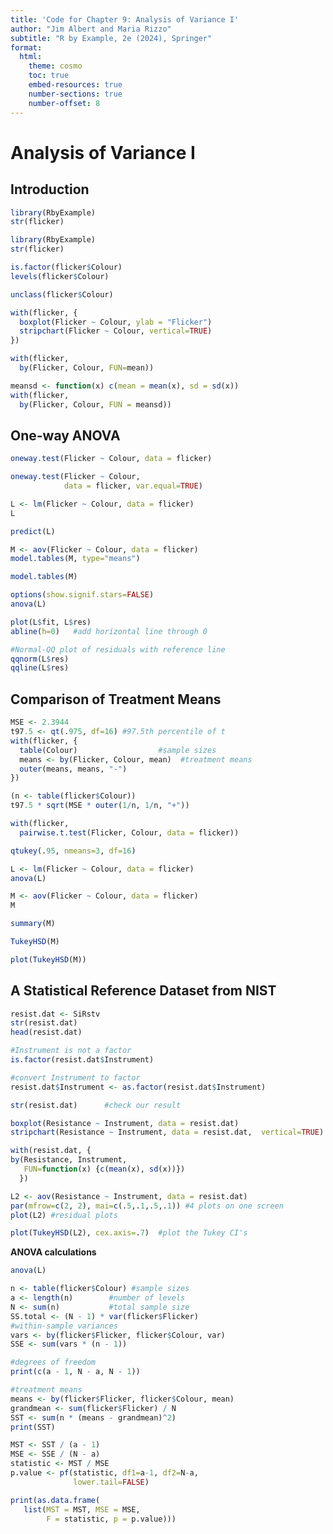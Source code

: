 ```yaml
---
title: 'Code for Chapter 9: Analysis of Variance I'
author: "Jim Albert and Maria Rizzo"
subtitle: "R by Example, 2e (2024), Springer"
format:
  html:
    theme: cosmo
    toc: true
    embed-resources: true
    number-sections: true
    number-offset: 8
---
```


#  Analysis of Variance I

##  Introduction 

```r
library(RbyExample)
str(flicker)
```

```r
library(RbyExample)
str(flicker)
```

```r
is.factor(flicker$Colour)
levels(flicker$Colour)
```

```r
unclass(flicker$Colour)
```

```r
with(flicker, {
  boxplot(Flicker ~ Colour, ylab = "Flicker")
  stripchart(Flicker ~ Colour, vertical=TRUE)
})
```

```r
with(flicker,
  by(Flicker, Colour, FUN=mean))
```

```r
meansd <- function(x) c(mean = mean(x), sd = sd(x))
with(flicker,
  by(Flicker, Colour, FUN = meansd))
```

## One-way ANOVA

```r
oneway.test(Flicker ~ Colour, data = flicker)
```

```r
oneway.test(Flicker ~ Colour, 
            data = flicker, var.equal=TRUE)
```

```r
L <- lm(Flicker ~ Colour, data = flicker)
L
```

```r
predict(L)
```

```r
M <- aov(Flicker ~ Colour, data = flicker)
model.tables(M, type="means")
```

```r
model.tables(M)
```

```r
options(show.signif.stars=FALSE)
anova(L)
```

```r
plot(L$fit, L$res)
abline(h=0)   #add horizontal line through 0

#Normal-QQ plot of residuals with reference line
qqnorm(L$res)
qqline(L$res)
```

## Comparison of Treatment Means

```r
MSE <- 2.3944
t97.5 <- qt(.975, df=16) #97.5th percentile of t
with(flicker, {
  table(Colour)                  #sample sizes
  means <- by(Flicker, Colour, mean)  #treatment means
  outer(means, means, "-")
})
```

```r
(n <- table(flicker$Colour))
t97.5 * sqrt(MSE * outer(1/n, 1/n, "+"))
```

```r
with(flicker, 
  pairwise.t.test(Flicker, Colour, data = flicker))
```

```r
qtukey(.95, nmeans=3, df=16)
```

```r
L <- lm(Flicker ~ Colour, data = flicker)
anova(L)
```

```r
M <- aov(Flicker ~ Colour, data = flicker)
M
```

```r
summary(M)
```

```r
TukeyHSD(M)
```

```r
plot(TukeyHSD(M))
```

## A Statistical Reference Dataset from NIST

```r
resist.dat <- SiRstv
str(resist.dat)
head(resist.dat)
```

```r
#Instrument is not a factor
is.factor(resist.dat$Instrument)

#convert Instrument to factor
resist.dat$Instrument <- as.factor(resist.dat$Instrument)

str(resist.dat)      #check our result
```

```r
boxplot(Resistance ~ Instrument, data = resist.dat)
stripchart(Resistance ~ Instrument, data = resist.dat,  vertical=TRUE)
```

```r
with(resist.dat, { 
by(Resistance, Instrument, 
   FUN=function(x) {c(mean(x), sd(x))})
  })
```

```r
L2 <- aov(Resistance ~ Instrument, data = resist.dat)
par(mfrow=c(2, 2), mai=c(.5,.1,.5,.1)) #4 plots on one screen
plot(L2) #residual plots
```

```r
plot(TukeyHSD(L2), cex.axis=.7)  #plot the Tukey CI's
```


**ANOVA calculations**

```r
anova(L)
```

```r
n <- table(flicker$Colour) #sample sizes
a <- length(n)        #number of levels
N <- sum(n)           #total sample size
SS.total <- (N - 1) * var(flicker$Flicker)
#within-sample variances
vars <- by(flicker$Flicker, flicker$Colour, var)   
SSE <- sum(vars * (n - 1))
```

```r
#degrees of freedom
print(c(a - 1, N - a, N - 1)) 
```

```r
#treatment means
means <- by(flicker$Flicker, flicker$Colour, mean)
grandmean <- sum(flicker$Flicker) / N
SST <- sum(n * (means - grandmean)^2)
print(SST)
```

```r

MST <- SST / (a - 1)
MSE <- SSE / (N - a)
statistic <- MST / MSE
p.value <- pf(statistic, df1=a-1, df2=N-a,
              lower.tail=FALSE)
```

```r
print(as.data.frame(
   list(MST = MST, MSE = MSE, 
        F = statistic, p = p.value)))
```

